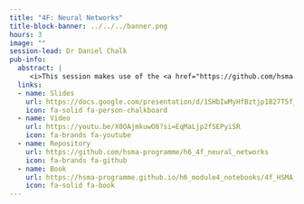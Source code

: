 ```yaml
---
title: "4F: Neural Networks"
title-block-banner: ../../../banner.png
hours: 3
image: ""
session-lead: Dr Daniel Chalk
pub-info:
  abstract: |
     <i>This session makes use of the <a href="https://github.com/hsma-programme/h6_4f_neural_networks/tree/main/4f_neural_networks/environment"><b>tf_hsma</b></a> environment</i>
  links:
  - name: Slides
    url: https://docs.google.com/presentation/d/1SHbIwMyHfBztjp1B27T5f_c99gnrmzjycEwEkJ4ABik/edit?usp=sharing
    icon: fa-solid fa-person-chalkboard
  - name: Video
    url: https://youtu.be/X0OAjmkuwO8?si=EqMaLjp2fSEPyiSR
    icon: fa-brands fa-youtube
  - name: Repository
    url: https://github.com/hsma-programme/h6_4f_neural_networks
    icon: fa-brands fa-github
  - name: Book
    url: https://hsma-programme.github.io/h6_module4_notebooks/4f_HSMA_neural_nets.html
    icon: fa-solid fa-book
---
```

